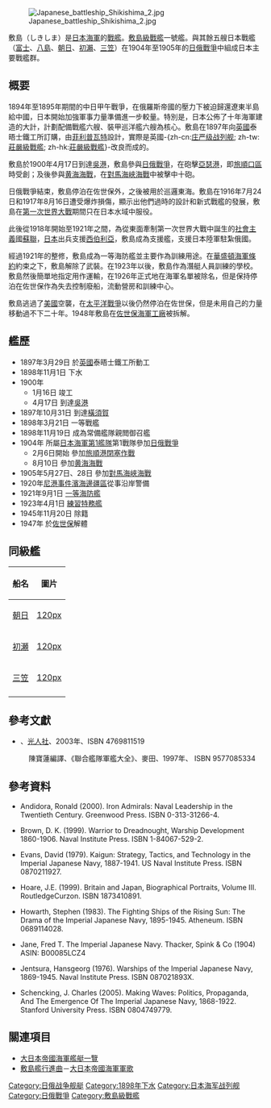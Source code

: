 {{No footnotes|time=2019-05-13T15:52:32+00:00}}
{{noteTA
|1=zh-cn:级; zh-tw:級; zh-hk:型;
|2=zh-cn:战列舰; zh-tw:戰艦; zh-hk:戰艦;
}}
{{軍艦模板
|名稱= {{lang|ja|敷島}} [[File:Naval_Ensign_of_Japan.svg|30px]]<br /><small>{{lang|ja|しきしま}}</small>
|名稱2= 
|圖片= [[File:Battleship_Shikishima.jpg|300px]]
|照片說明= 戰艦敷島
|圖片2= 
|照片說明2= 
|艦種= 戰艦
|艦級= [[敷島級戰艦|敷島級]]（1號艦）
|製造= [[英國|英國]][[泰晤士鐵工所|泰晤士鐵工所]]<br />(Thames Iron Works)
|動工= 1897年3月29日
|下水= 1898年11月1日
|服役= 1900年1月26日
|退役= 
|結局= 1948年當作廢料處分
|除籍= 1948年1月18日
|基準= 15,453噸
|滿載= 
|長度= 135米
|闊度= 23.4米
|吃水= 8.29米
|極速= 18節
|引擎= 
|動力= 往復式引擎（2座2軸）
|出力= 14,500匹
|續航= 7,000浬（10節）
|乘員= 836人
|裝甲= 側舷：229毫米<br />甲板：102毫米
|艦載機= 
|裝備= 2座雙聯裝40口徑30.5厘米主砲<br />14門40口徑15.2厘米單裝副砲<br />20門40口徑7.6厘米單裝砲<br />12座47毫米單裝砲<br />1門45厘米水上[[魚雷發射管|魚雷發射管]]<br />4門45厘米水中魚雷發射管
}}
{{japanese|japanese=敷島|kana=しきしま|romaji=Shikishima}}
[[File:Japanese_battleship_Shikishima_2.jpg|thumb]]

敷島（しきしま）是[[大日本帝國海軍|日本海軍]]的[[戰艦|戰艦]]。[[敷島級戰艦|敷島級戰艦]]一號艦。與其餘五艘日本戰艦（[[富士號戰艦|富士]]、[[八島號戰艦|八島]]、[[朝日號戰艦|朝日]]、[[初瀬號戰艦|初瀨]]、[[三笠號戰艦|三笠]]）在1904年至1905年的[[日俄戰爭|日俄戰爭]]中組成日本主要戰艦群。

== 概要 ==

1894年至1895年期間的中日甲午戰爭，在俄羅斯帝國的壓力下被迫歸還遼東半島給中國，日本開始加強軍事力量準備進一步較量。特別是，日本公佈了十年海軍建造的大計，計劃配備戰艦六艘、裝甲巡洋艦六艘為核心。敷島在1897年向[[英國|英國]]泰晤士鐵工所訂購，由[[菲利普瓦特|菲利普瓦特]]設計，實際是英國-{zh-cn:[[莊嚴級戰艦|庄严级战列舰]]; zh-tw:[[莊嚴級戰艦|莊嚴級戰艦]]; zh-hk:[[莊嚴級戰艦|莊嚴級戰艦]]}-改良而成的。

敷島於1900年4月17日到達[[吳市|吳港]]，敷島參與[[日俄戰爭|日俄戰爭]]，在砲擊[[亞瑟港|亞瑟港]]，即[[旅順口區|旅順口區]]時受創；及後參與[[黄海海战_(1904年)|黄海海戰]]，在[[對馬海峽海戰|對馬海峽海戰]]中被擊中十砲。

日俄戰爭結束，敷島停泊在佐世保外，之後被用於巡邏東海。敷島在1916年7月24日和1917年8月16日遭受爆炸損傷，顯示出他們過時的設計和新式戰艦的發展，敷島在[[第一次世界大戰|第一次世界大戰]]期間只在日本水域中服役。

此後從1918年開始至1921年之間，為從東面牽制第一次世界大戰中誕生的[[社會主義|社會主義]]國[[蘇聯|蘇聯]]，[[日本|日本]]出兵支援[[西伯利亞|西伯利亞]]，敷島成為支援艦，支援日本陸軍駐紮俄國。

經過1921年的整修，敷島成為一等海防艦並主要作為訓練用途。在[[華盛頓海軍條約|華盛頓海軍條約]]約束之下，敷島解除了武裝。在1923年以後，敷島作為潛艇人員訓練的學校。敷島然後簡單地指定用作運輸，在1926年正式地在海軍名單被除名，但是保持停泊在佐世保作為失去控制廢船，流動營房和訓練中心。

敷島逃過了[[美國|美國]]空襲，在[[太平洋戰爭|太平洋戰爭]]以後仍然停泊在佐世保，但是未用自己的力量移動過不下二十年。1948年敷島在[[佐世保海軍工廠|佐世保海軍工廠]]被拆解。

== 艦歷 == 

* 1897年3月29日 於[[英國|英國]]泰晤士鐵工所動工
* 1898年11月1日 下水
* 1900年
** 1月16日 竣工
** 4月17日 到達[[吳市|吳港]]
* 1897年10月31日 到達[[橫須賀|橫須賀]]
* 1898年3月21日 一等戰艦
* 1898年11月19日 成為常備艦隊親閲御召艦
* 1904年 所屬[[日本海軍|日本海軍]][[第1艦隊_(日本海軍)|第1艦隊]]第1戰隊參加[[日俄戰爭|日俄戰爭]]
** 2月6日開始 參加[[旅順港閉塞作戰|旅順港閉塞作戰]]
** 8月10日 參加[[黄海海战_(1904年)|黄海海戰]]
* 1905年5月27日、28日 參加[[對馬海峽海戰|對馬海峽海戰]]
* 1920年[[尼港事件|尼港事件]][[濱海邊疆區|濱海邊疆區]]從事沿岸警備
* 1921年9月1日 [[一等海防艦|一等海防艦]]
* 1923年4月1日 [[練習特務艦|練習特務艦]]
* 1945年11月20日 除籍
* 1947年 於[[佐世保|佐世保]]解體

==同級艦==

{| class="sortable wikitable"
|-
!船名
!圖片
|-
|[[朝日號戰艦|朝日]]
|[[檔案:Japanese_battleship_Asahi_2.jpg|120px]]
|-
|[[初瀬號戰艦|初瀬]]
|[[檔案:Japanese_battleship_Hatsuse.jpg|120px]]
|-
|[[三笠號戰艦|三笠]]
|[[檔案:Mikasa.jpg|120px]]
|-
|}

==參考文獻==
* {{ja}}{{lang|ja|[[片桐大自|片桐大自]]、『聯合艦隊軍艦銘銘伝 : 全八六〇余隻の栄光と悲劇』}}、[[光人社|光人社]]、2003年、ISBN 4769811519
:{{zh-tw}}陳寶蓮編譯、《聯合艦隊軍艦大全》、麥田、1997年、 ISBN 9577085334

== 參考資料 ==
*{{en}}Andidora, Ronald (2000). Iron Admirals: Naval Leadership in the Twentieth Century. Greenwood Press. ISBN 0-313-31266-4.  
*{{en}}Brown, D. K. (1999). Warrior to Dreadnought, Warship Development 1860-1906. Naval Institute Press. ISBN 1-84067-529-2.  
*{{en}}Evans, David (1979). Kaigun: Strategy, Tactics, and Technology in the Imperial Japanese Navy, 1887-1941. US Naval Institute Press. ISBN 0870211927.  
*{{en}}Hoare, J.E. (1999). Britain and Japan, Biographical Portraits, Volume III. RoutledgeCurzon. ISBN 1873410891.  
*{{en}}Howarth, Stephen (1983). The Fighting Ships of the Rising Sun: The Drama of the Imperial Japanese Navy, 1895-1945. Atheneum. ISBN 0689114028.  
*{{en}}Jane, Fred T. The Imperial Japanese Navy. Thacker, Spink & Co (1904) ASIN: B00085LCZ4 
*{{en}}Jentsura, Hansgeorg (1976). Warships of the Imperial Japanese Navy, 1869-1945. Naval Institute Press. ISBN 087021893X.  
*{{en}}Schencking, J. Charles (2005). Making Waves: Politics, Propaganda, And The Emergence Of The Imperial Japanese Navy, 1868-1922. Stanford University Press. ISBN 0804749779.  

== 關連項目 ==
* [[大日本帝國海軍艦艇一覽|大日本帝國海軍艦艇一覽]]
* [[敷島艦行進曲|敷島艦行進曲]]－[[大日本帝國海軍|大日本帝國海軍]][[軍歌|軍歌]]

{{日俄戰爭期間日本海軍艦船}}
{{日本戰艦}}
{{日本海防艦}}

[[Category:日俄战争舰艇|Category:日俄战争舰艇]]
[[Category:1898年下水|Category:1898年下水]]
[[Category:日本海军战列舰|Category:日本海军战列舰]]
[[Category:日俄戰爭|Category:日俄戰爭]]
[[Category:敷島級戰艦|Category:敷島級戰艦]]